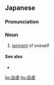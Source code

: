 ==Japanese==
{{ja-kanjitab|じ|ぎゃく|yomi=o}}

===Pronunciation===
{{ja-pron|じぎゃく|y=o}}

===Noun===
{{ja-noun|じぎゃく}}

# [[torment]] of oneself

====See also====
* {{ja-r|自傷|じしょう}}

[[ko:自虐]]
[[hu:自虐]]